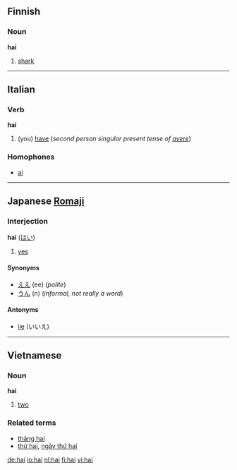 ==Finnish==
===Noun===
'''hai''' 
#[[shark]]

----
==Italian==
===Verb===
'''hai'''

#(you) [[have]] (''second person singular present tense of [[avere]]'')

===Homophones===
*[[ai#Italian|ai]]
----

==Japanese [[Romaji]]==
===Interjection===<!-- i guess it's an interjection but it could be a particle -->
'''hai''' ([[はい]])

# [[yes]]

====Synonyms====
*[[ええ]] (ee) (''polite'')
*[[うん]] (n) (''informal, not really a word'')

====Antonyms====
*[[iie]] (いいえ)

----
==Vietnamese==
===Noun===
'''hai'''

# [[two]]

===Related terms===
*[[tháng hai]]
*[[thứ hai]], [[ngày thứ hai]]

[[de:hai]]
[[io:hai]]
[[nl:hai]]
[[fi:hai]]
[[vi:hai]]